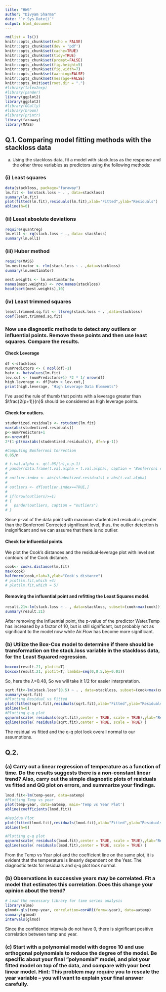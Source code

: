 ```yaml
---
title: "HW6"
author: "Divyam Sharma"
date: "`r Sys.Date()`"
output: html_document
---
```


```r
rm(list = ls())
knitr::opts_chunk$set(echo = FALSE)
knitr::opts_chunk$set(dev = 'pdf')
knitr::opts_chunk$set(cache=TRUE)
knitr::opts_chunk$set(tidy=TRUE)
knitr::opts_chunk$set(prompt=FALSE)
knitr::opts_chunk$set(fig.height=5)
knitr::opts_chunk$set(fig.width=7)
knitr::opts_chunk$set(warning=FALSE)
knitr::opts_chunk$set(message=FALSE)
knitr::opts_knit$set(root.dir = ".")
#library(latex2exp)   
#library(pander)
library(ggplot2)
library(ggplot2)
#library(GGally)
#library(broom)
#library(printr)
library(faraway)
library(MASS)
```

## Q.1. Comparing model fitting methods with the stackloss data 

(a) Using the stackloss data, fit a model with stack.loss as the response and the other three variables as predictors using the following methods: 

### (i) Least squares

```r
data(stackloss, package="faraway")
lm.fit <- lm(stack.loss ~ . , data=stackloss)
summary(lm.fit)
plot(fitted(lm.fit),residuals(lm.fit),xlab="Fitted",ylab="Residuals")
abline(h=0)
```
### (ii) Least absolute deviations 

```r
require(quantreg)
lm.ell1 <- rq(stack.loss ~ ., data= stackloss)
summary(lm.ell1)
```

### (iii) Huber method 

```r
require(MASS)
lm.mestimator <- rlm(stack.loss ~ . ,data=stackloss)
summary(lm.mestimator)
```

```r
mest.weights <- lm.mestimator$w
names(mest.weights) <- row.names(stackloss)
head(sort(mest.weights),10)
```

<!--We see that ```21, 4 and 3``` have weights less than 1.  We will investigate these points in our diagnostics later.-->


### (iv) Least trimmed squares

```r
least.trimmed.sq.fit <- ltsreg(stack.loss ~ . ,data=stackloss)
coef(least.trimmed.sq.fit)
```

### Now use diagnostic methods to detect any outliers or influential points. Remove these points and then use least squares. Compare the results.

#### Check Leverage 

```r
df <-stackloss 
numPredictors <- ( ncol(df)-1)
hatv <- hatvalues(lm.fit)
lev.cut <- (numPredictors+1) *2 * 1/ nrow(df)
high.leverage <- df[hatv > lev.cut,]
print(high.leverage, "High Leverage Data Elements")
```

I've used the rule of thumb that points with a leverage greater than $\frac{2(p+1)}{n}$ should be considered as high leverage points.

#### Check for outliers. 

```r
studentized.residuals <- rstudent(lm.fit)
max(abs(studentized.residuals))
p<-numPredictors+1
n<-nrow(df)
2*(1-pt(max(abs(studentized.residuals)), df=n-p-1))

#Computing Bonferroni Correction
0.05/n

# t.val.alpha <- qt(.05/(n),n-p-1)
# pander(data.frame(t.val.alpha = t.val.alpha), caption = "Bonferroni corrected t-value")
# 
# outlier.index <- abs(studentized.residuals) > abs(t.val.alpha)
# 
# outliers <- df[outlier.index==TRUE,]
# 
# if(nrow(outliers)>=1)
# {
#   pander(outliers, caption = "outliers")
# }

```

Since p-val of the data point with maximum studentized residual is greater than the Bonferroni Corrected significant level, thus, the outlier detection is insignificant and we can assume that there is no outlier.

#### Check for influential points. 

We plot the Cook's distances and the residual-leverage plot with level set contours of the Cook distance.   
```r
cook<- cooks.distance(lm.fit)
max(cook)
halfnorm(cook,nlab=3,ylab="Cook's distance")
# plot(lm.fit,which =4)
# plot(lm.fit,which = 5)
```
#### Removing the influential point and refitting the Least Squares model.

```r
result.21<-lm(stack.loss ~ . , data=stackloss, subset=(cook<max(cook)))
summary(result.21)
```
After removing the influential point, the p-value of the predictor Water.Temp has increased by a factor of 10, but is still significant, but probably not as significant to the model now while Air.Flow has become more significant.

### (b) Utilize the Box-Cox model to determine if there should be transformation on the stack.loss variable in the stackloss data, for the Least Squared regression.

```r
boxcox(result.21, plotit=T)
boxcox(result.21, plotit=T, lambda=seq(0,0.5,by=0.01))
```
So, here the ${\lambda}$=0.48, So we will take it 1/2 for easier interpretation.

```r
sqrt.fit<-lm(stack.loss^(0.5) ~ . , data=stackloss, subset=(cook<max(cook)))
summary(sqrt.fit)
#Plotting Residual vs Fitted
plot(fitted(sqrt.fit),residuals(sqrt.fit),xlab="Fitted",ylab="Residuals")
abline(h=0)
#Plotting q-q plot
qqnorm(scale( residuals(sqrt.fit),center = TRUE, scale = TRUE),ylab="Residuals",main="Q-Q Plot of Residuals")
qqline(scale( residuals(sqrt.fit),center = TRUE, scale = TRUE) )
```
The residual vs fitted and the q-q plot look overall normal to our assumptions.


## Q.2. 

### (a) Carry out a linear regression of temperature as a function of time. Do the results suggests there is a non-constant linear trend? Also, carry out the simple diagnostic plots of residuals vs fitted and QQ plot on errors, and summarize your findings.
```r
lmod.fit<-lm(temp~year, data=aatemp)
#Plotting Temp vs year
plot(temp~year, data=aatemp, main='Temp vs Year Plot')
abline(coefficients(lmod.fit))

#Residua Plot
plot(fitted(lmod.fit),residuals(lmod.fit),xlab="Fitted",ylab="Residuals", main="Residuals vs Fitted Plot")
abline(h=0)

#Plotting q-q plot
qqnorm(scale( residuals(lmod.fit),center = TRUE, scale = TRUE),ylab="Residuals",main="Q-Q Plot of Residuals")
qqline(scale( residuals(lmod.fit),center = TRUE, scale = TRUE) )
```
From the Temp vs Year plot and the coefficient line on the same plot, it is evident that the temperature is linearly dependent on the Year.
The diagnostic tests for residuals and q-q plot look normal.

### (b) Observations in successive years may be correlated. Fit a model that estimates this correlation. Does this change your opinion about the trend?

```r
# Load the necessary library for time series analysis
library(nlme)
glmod<-gls(temp~year, correlation=corAR1(form=~year), data=aatemp)
summary(glmod)
intervals(glmod)
```
Since the confidence intervals do not have 0, there is significant positive correlation between temp and year.

### (c) Start with a polynomial model with degree 10 and use orthogonal polynomials to reduce the degree of the model. Be specific about your final ”polynomial” model, and plot your fitted model on top of the data, and compare with your best linear model. Hint: This problem may require you to rescale the year variable – you will want to explain your final answer carefully.
```r

```

